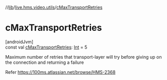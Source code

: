 //[lib](/api-reference/android/v2/home/content)/[live.hms.video.utils](index)/[cMaxTransportRetries](c-max-transport-retries)

# cMaxTransportRetries

[androidJvm]\
const val [cMaxTransportRetries](c-max-transport-retries): [Int](https://kotlinlang.org/api/latest/jvm/stdlib/kotlin/-int/index.html) = 5

Maximum number of retries that transport-layer will try before giving up on the connection and returning a failure

Refer https://100ms.atlassian.net/browse/HMS-2368
